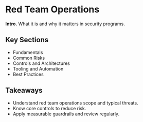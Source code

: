 # Red Team Operations

**Intro.** What it is and why it matters in security programs.

## Key Sections
- Fundamentals
- Common Risks
- Controls and Architectures
- Tooling and Automation
- Best Practices

## Takeaways
- Understand red team operations scope and typical threats.
- Know core controls to reduce risk.
- Apply measurable guardrails and review regularly.
